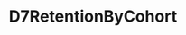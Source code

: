 ---
title: D7RetentionByCohort
openapi: ../analytics-api.json post /rpc/Analytics/D7RetentionByCohort
---
